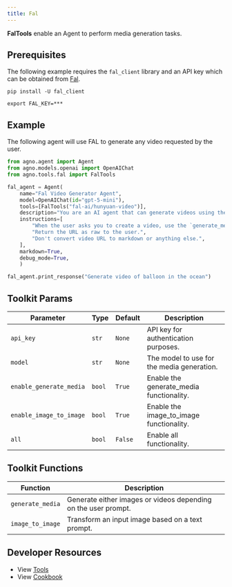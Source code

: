 ```yaml
---
title: Fal
---
```


**FalTools** enable an Agent to perform media generation tasks.

## Prerequisites

The following example requires the `fal_client` library and an API key which can be obtained from [Fal](https://fal.ai/).

```shell
pip install -U fal_client
```

```shell
export FAL_KEY=***
```

## Example

The following agent will use FAL to generate any video requested by the user.

```python cookbook/tools/fal_tools.py
from agno.agent import Agent
from agno.models.openai import OpenAIChat
from agno.tools.fal import FalTools

fal_agent = Agent(
    name="Fal Video Generator Agent",
    model=OpenAIChat(id="gpt-5-mini"),
    tools=[FalTools("fal-ai/hunyuan-video")],
    description="You are an AI agent that can generate videos using the Fal API.",
    instructions=[
        "When the user asks you to create a video, use the `generate_media` tool to create the video.",
        "Return the URL as raw to the user.",
        "Don't convert video URL to markdown or anything else.",
    ],
    markdown=True,
    debug_mode=True,
    )

fal_agent.print_response("Generate video of balloon in the ocean")
```

## Toolkit Params

| Parameter | Type  | Default | Description                                |
| --------- | ----- | ------- | ------------------------------------------ |
| `api_key` | `str` | `None`  | API key for authentication purposes.       |
| `model`   | `str` | `None`  | The model to use for the media generation. |
| `enable_generate_media` | `bool` | `True` | Enable the generate_media functionality. |
| `enable_image_to_image` | `bool` | `True` | Enable the image_to_image functionality. |
| `all` | `bool` | `False` | Enable all functionality. |

## Toolkit Functions

| Function         | Description                                                    |
| ---------------- | -------------------------------------------------------------- |
| `generate_media` | Generate either images or videos depending on the user prompt. |
| `image_to_image` | Transform an input image based on a text prompt.               |

## Developer Resources

- View [Tools](https://github.com/agno-agi/agno/blob/main/libs/agno/agno/tools/fal.py)
- View [Cookbook](https://github.com/agno-agi/agno/tree/v2.0/cookbook/tools/fal_tools.py)
